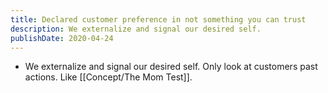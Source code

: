 ```yaml
---
title: Declared customer preference in not something you can trust
description: We externalize and signal our desired self.
publishDate: 2020-04-24
---
```


- We externalize and signal our desired self. Only look at customers past actions. Like [[Concept/The Mom Test]].
